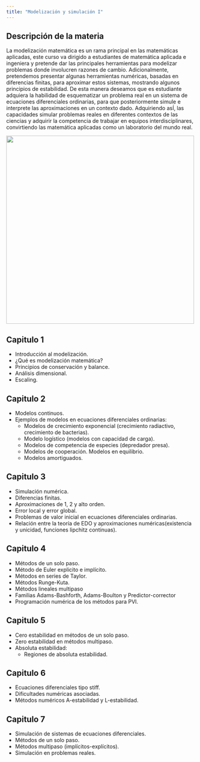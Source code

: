 ---
title: "Modelización y simulación I"
---

## Descripción de la materia
La modelización matemática es un rama principal en las matemáticas aplicadas, este curso va dirigido a estudiantes de matemática aplicada e ingeniera y pretende dar las principales herramientas para modelizar problemas donde involucren razones de cambio. Adicionalmente, pretendemos presentar algunas herramientas numéricas, basadas en diferencias finitas, para aproximar estos sistemas, mostrando algunos principios de estabilidad. De esta manera deseamos que es estudiante adquiera la habilidad de esquematizar un problema real en un sistema de ecuaciones diferenciales ordinarias, para que posteriormente simule e interprete las aproximaciones en un contexto dado. Adquiriendo asÍ, las capacidades simular problemas reales en diferentes contextos de las ciencias y adquirir la competencia de trabajar en equipos interdisciplinares, convirtiendo las matemática aplicadas como un laboratorio del mundo real.

![](images/modSimI){width="500"}

## Capitulo 1 
-   Introducción al modelización.
-   ¿Qué es modelización matemática? 
-   Principios de conservación y balance.
-   Análisis dimensional. 
-   Escaling.

## Capitulo 2 
-   Modelos continuos.
-   Ejemplos de modelos en ecuaciones diferenciales ordinarias:
    -   Modelos de crecimiento exponencial (crecimiento radiactivo, crecimiento de bacterias).
    -   Modelo logístico (modelos con capacidad de carga). 
    -   Modelos de competencia de especies (depredador presa).
    -   Modelos de cooperación. Modelos en equilibrio.
    -   Modelos amortiguados.

## Capitulo 3 
-   Simulación numérica.
-   Diferencias finitas.
-   Aproximaciones de 1, 2 y alto orden. 
-   Error local y error global.
-   Problemas de valor inicial en ecuaciones diferenciales ordinarias.
-   Relación entre la teoría de EDO y aproximaciones numéricas(existencia y unicidad, funciones lipchitz continuas).

## Capitulo 4 
-   Métodos de un solo paso.
-   Método de Euler explicito e implícito. 
-   Métodos en series de Taylor.
-   Métodos Runge-Kuta. 
-   Métodos lineales multipaso
-   Familias Adams-Bashforth, Adams-Boulton y Predictor-corrector
-   Programación numérica de los métodos para PVI. 

## Capitulo 5 
-   Cero estabilidad en métodos de un solo paso. 
-   Zero estabilidad en métodos multipaso. 
-   Absoluta estabilidad:
    -   Regiones de absoluta estabilidad. 

## Capitulo 6 
-   Ecuaciones diferenciales tipo stiff. 
-   Dificultades numéricas asociadas. 
-   Métodos numéricos A-estabilidad y L-estabilidad. 

## Capitulo 7 
-   Simulación de sistemas de ecuaciones diferenciales. 
-   Métodos de un solo paso.
-   Métodos multipaso (implícitos-explícitos). 
-   Simulación en problemas reales.